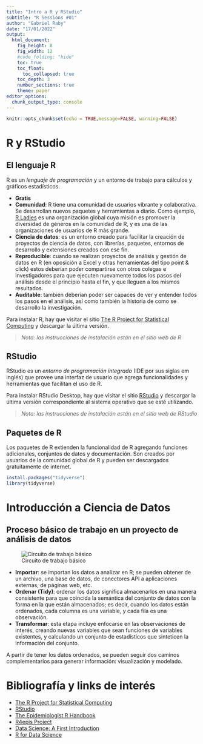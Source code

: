 ```yaml
---
title: "Intro a R y RStudio"
subtitle: "R Sessions #01"
author: "Gabriel Raby"
date: "17/01/2022"
output: 
  html_document:
    fig_height: 8
    fig_width: 12
    #code_folding: "hide"
    toc: true
    toc_float:
      toc_collapsed: true
    toc_depth: 3
    number_sections: true
    theme: paper
editor_options: 
  chunk_output_type: console
---
```


```r
knitr::opts_chunk$set(echo = TRUE,message=FALSE, warning=FALSE)
```

# R y RStudio

## El lenguaje R

R es un *lenguaje de programación* y un entorno de trabajo para cálculos y gráficos estadísticos.

- **Gratis**
- **Comunidad**: R tiene una comunidad de usuarios vibrante y colaborativa. Se desarrollan nuevos paquetes y herramientas a diario. Como ejemplo, [R Ladies](https://rladies.org/) es una organización global cuya misión es promover la diversidad de géneros en la comunidad de R, y es una de las organizaciones de usuarios de R más grande.
- **Ciencia de datos**: es un entorno creado para facilitar la creación de proyectos de ciencia de datos, con librerías, paquetes, entornos de desarrollo y extensiones creados con ese fin.
- **Reproducible**: cuando se realizan proyectos de análisis y gestión de datos en R (en oposición a Excel y otras herramientas del tipo point & click) estos deberían poder compartirse con otros colegas e investigadores para que ejecuten nuevamente todos los pasos del análisis desde el principio hasta el fin, y que lleguen a los mismos resultados.
- **Auditable**: también deberían poder ser capaces de ver y entender todos los pasos en el análisis, así como también la historia de como se desarrollo la investigación. 

Para instalar R, hay que visitar el sitio [The R Project for Statistical Computing](https://www.r-project.org/) y descargar la última versión.

> *Nota: las instrucciones de instalación están en el sitio web de R*

## RStudio

RStudio es un *entorno de programación integrado* (IDE por sus siglas em inglés) que provee una interfaz de usuario que agrega funcionalidades y herramientas que facilitan el uso de R.

Para instalar RStudio Desktop, hay que visitar el sitio [RStudio](https://www.rstudio.com/) y descargar la última versión correspondiente al sistema operativo que se esté utilizando.

> *Nota: las instrucciones de instalación están en el sitio web de RStudio*

## Paquetes de R

Los paquetes de R extienden la funcionalidad de R agregando funciones adicionales, conjuntos de datos y documentación. Son creados por usuarios de la comunidad global de R y pueden ser descargados gratuitamente de internet.

```r
install.packages("tidyverse")
library(tidyverse)
```

# Introducción a Ciencia de Datos

## Proceso básico de trabajo en un proyecto de análisis de datos

![Circuito de trabajo básico](./images/data-science.png)

- **Importar**: se importan los datos a analizar en R; se pueden obtener de un archivo, una base de datos, de conectores API a aplicaciones externas, de páginas web, etc.
- **Ordenar (Tidy)**: ordenar los datos significa almacenarlos en una manera consistente para que coincida la semántica del conjunto de datos con la forma en la que están almacenados; es decir, cuando los datos están ordenados, cada columna es una variable, y cada fila es una observación.
- **Transformar**: esta etapa incluye enfocarse en las observaciones de interés, creando nuevas variables que sean funciones de variables existentes, y calculando un conjunto de estadísticos que sinteticen la información del conjunto.

A partir de tener los datos ordenados, se pueden seguir dos caminos complementarios para generar información: visualización y modelado.


# Bibliografía y links de interés

- [The R Project for Statistical Computing](https://www.r-project.org/)
- [RStudio](https://www.rstudio.com/)
- [The Epidemiologist R Handbook](https://epirhandbook.com/en/index.html)
- [R4epis Project](https://r4epis.netlify.app/)
- [Data Science: A First Introduction](https://ubc-dsci.github.io/introduction-to-datascience/)
- [R for Data Science](https://r4ds.had.co.nz/)
